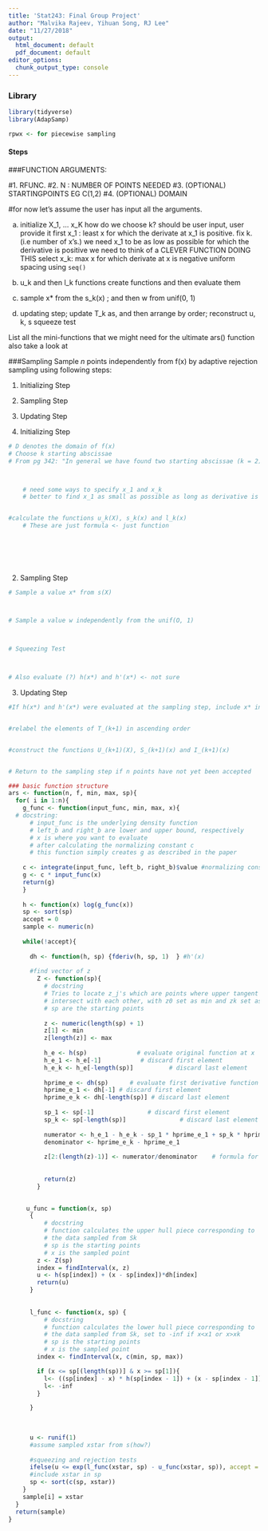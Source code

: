 ```yaml
---
title: 'Stat243: Final Group Project'
author: "Malvika Rajeev, Yihuan Song, RJ Lee"
date: "11/27/2018"
output:
  html_document: default
  pdf_document: default
editor_options: 
  chunk_output_type: console
---
```

### Library
```r
library(tidyverse)
library(AdapSamp)

rpwx <- for piecewise sampling
```

#### Steps

###FUNCTION ARGUMENTS: 


#1. RFUNC.
#2. N : NUMBER OF POINTS NEEDED
#3. (OPTIONAL) STARTINGPOINTS EG C(1,2)
#4. (OPTIONAL) DOMAIN

#for now let's assume the user has input all the arguments. 



a) initialize X_1, ... x_K
      how do we choose k? should be user input, user provide it
    first x_1 : least x for which the derivate at x_1 is positive. fix k. (i.e number of x's.)
      we need x_1 to be as low as possible for which the derivative is positive
        we need to think of a CLEVER FUNCTION DOING THIS
    select x_k: max x for which derivate at x is negative
      uniform spacing using `seq()`
        
b) u_k and then l_k functions
      create functions and then evaluate them
      
c) sample x* from the s_k(x) ; and then w from unif(0, 1)

d) updating step; update T_k as, and then arrange by order; reconstruct u, k, s
  squeeze test


List all the mini-functions that we might need for the ultimate ars() function
also take a look at 


###Sampling
Sample $n$ points independently from f(x) by adaptive rejection sampling using following steps: 

1. Initializing Step

2. Sampling Step

3. Updating Step


1. Initializing Step
```r
# D denotes the domain of f(x)
# Choose k starting abscissae
# From pg 342: "In general we have found two starting abscissae (k = 2) to be necessary and sufficient for computational efficiency."



    # need some ways to specify x_1 and x_k
    # better to find x_1 as small as possible as long as derivative is positive and density is positive


#calculate the functions u_k(X), s_k(x) and l_k(x)
    # These are just formula <- just function
   
 
 
 



```

2. Sampling Step
```r

# Sample a value x* from s(X)



# Sample a value w independently from the unif(O, 1)



# Squeezing Test 



# Also evaluate (?) h(x*) and h'(x*) <- not sure


```

3. Updating Step
```r
#If h(x*) and h'(x*) were evaluated at the sampling step, include x* in Tk to form T_(k+ 1)


#relabel the elements of T_(k+1) in ascending order


#construct the functions U_(k+1)(X), S_(k+1)(x) and I_(k+1)(x)


# Return to the sampling step if n points have not yet been accepted


```

```r
### basic function structure
ars <- function(n, f, min, max, sp){
  for( i in 1:n){
    g_func <- function(input_func, min, max, x){
  # docstring:
      # input_func is the underlying density function
      # left_b and right_b are lower and upper bound, respectively
      # x is where you want to evaluate
      # after calculating the normalizing constant c  
      # this function simply creates g as described in the paper
    
    c <- integrate(input_func, left_b, right_b)$value #normalizing constant
    g <- c * input_func(x)
    return(g)
    }
    
    h <- function(x) log(g_func(x))
    sp <- sort(sp)
    accept = 0
    sample <- numeric(n)
    
    while(!accept){
      
      dh <- function(h, sp) {fderiv(h, sp, 1)  } #h'(x)
      
      #find vector of z
        Z <- function(sp){
          # docstring
          # Tries to locate z_j's which are points where upper tangent segments
          # intersect with each other, with z0 set as min and zk set as max
          # sp are the starting points
          
          z <- numeric(length(sp) + 1)
          z[1] <- min
          z[length(z)] <- max
          
          h_e <- h(sp)              # evaluate original function at x
          h_e_1 <- h_e[-1]           # discard first element
          h_e_k <- h_e[-length(sp)]          # discard last element 
          
          hprime_e <- dh(sp)      # evaluate first derivative function at x
          hprime_e_1 <- dh[-1] # discard first element 
          hprime_e_k <- dh[-length(sp)] # discard last element 
          
          sp_1 <- sp[-1]               # discard first element 
          sp_k <- sp[-length(sp)]               # discard last element
          
          numerator <- h_e_1 - h_e_k - sp_1 * hprime_e_1 + sp_k * hprime_e_k
          denominator <- hprime_e_k - hprime_e_1
          
          z[2:(length(z)-1)] <- numerator/denominator    # formula for z
        
          
          return(z)
        }
      

     u_func = function(x, sp) 
      {
          # docstring
          # function calculates the upper hull piece corresponding to 
          # the data sampled from Sk
          # sp is the starting points
          # x is the sampled point
        z <- Z(sp)
        index = findInterval(x, z)
        u <- h(sp[index]) + (x - sp[index])*dh[index]
        return(u)
      }
      
   
      l_func <- function(x, sp) {
          # docstring
          # function calculates the lower hull piece corresponding to 
          # the data sampled from Sk, set to -inf if x<x1 or x>xk
          # sp is the starting points
          # x is the sampled point
        index <- findInterval(x, c(min, sp, max))

        if (x <= sp[(length(sp))] & x >= sp[1]){
          l<- ((sp[index] - x) * h(sp[index - 1]) + (x - sp[index - 1]) * h(sp[index])) / (sp[index] - sp[index - 1])} else{
          l<- -inf
        }

      }
      
      
      
      u <- runif(1)
      #assume sampled xstar from s(how?)
      
      #squeezing and rejection tests
      ifelse(u <= exp(l_func(xstar, sp) - u_func(xstar, sp)), accept = 1, ifelse(u <= exp(h(xstar) - u_func(xstar, sp)),accept = 1))
      #include xstar in sp
      sp <- sort(c(sp, xstar))
    }
    sample[i] = xstar
  }
  return(sample)
}
```




